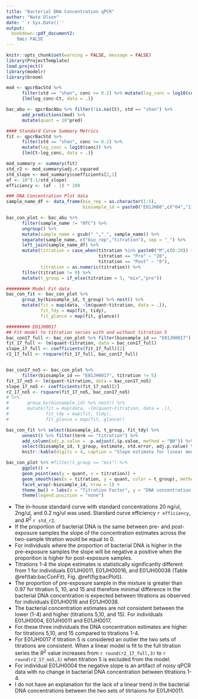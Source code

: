 ```yaml
---
title: "Bacterial DNA Concentration qPCR"
author: "Nate Olson"
date: '`r Sys.Date()`'
output:
  bookdown::pdf_document2: 
    toc: FALSE
--- 
```


```r
knitr::opts_chunk$set(warning = FALSE, message = FALSE) 
library(ProjectTemplate)
load.project()
library(modelr)
library(broom)
```

```r
mod <- qpcrBacStd %>% 
      filter(std == "shan", conc >= 0.2) %>% mutate(log_conc = log10(conc)) %>% 
      {lm(log_conc~Ct, data = .)}

bac_abu <- qpcrBacAbu %>% filter(!is.na(Ct), std == "shan") %>% 
      add_predictions(mod) %>% 
      mutate(quant = 10^pred)

#### Standard Curve Summary Metrics
fit <- qpcrBacStd %>% 
      filter(std == "shan", conc >= 0.2) %>%
      mutate(log_conc = log10(conc)) %>% 
      {lm(Ct~log_conc, data = .)} 

mod_summary <- summary(fit)
std_r2 <- mod_summary$adj.r.squared
std_slope <- mod_summary$coefficients[2,1]
af <- 10^(-1/std_slope)
efficiency <- (af - 1) * 100

### DNA Concentration Plot data
sample_name_df <- data_frame(bio_rep = as.character(1:5),
                             biosample_id = paste0("E01JH00",c("04","11","16","17","38")))

bac_con_plot <- bac_abu %>% 
      filter(sample_name != "NTC") %>% 
      ungroup() %>% 
      mutate(sample_name = gsub(" ","_", sample_name)) %>% 
      separate(sample_name, c("bio_rep","titration"), sep = "_") %>% 
      left_join(sample_name_df) %>% 
      mutate(titration = case_when(titration %in% paste0("M",c(0:20)) ~ str_replace(titration, "M",""),
                                   titration == "Pre" ~ "20", 
                                   titration == "Post" ~ "0"),
             titration = as.numeric(titration)) %>% 
      filter(titration != 0) %>%
      mutate(t_group = if_else(titration < 5, "mix","pre")) 

######### Model Fit data
bac_con_fit <- bac_con_plot %>% 
      group_by(biosample_id, t_group) %>% nest() %>% 
      mutate(fit = map(data, ~lm(quant~titration, data = .)),
             fit_tdy = map(fit, tidy),
             fit_glance = map(fit, glance))

######### E01JH0017 
## Fit model to titration series with and without titration 5
bac_con17_full <- bac_con_plot %>% filter(biosample_id == "E01JH0017") 
fit_17_full <- lm(quant~titration, data = bac_con17_full)
slope_17_full <- coefficients(fit_17_full)[2]
r2_17_full <- rsquare(fit_17_full, bac_con17_full)


bac_con17_no5 <- bac_con_plot %>% 
      filter(biosample_id == "E01JH0017", titration != 5) 
fit_17_no5 <- lm(quant~titration, data = bac_con17_no5)
slope_17_no5 <- coefficients(fit_17_no5)[2]
r2_17_no5 <- rsquare(fit_17_no5, bac_con17_no5)
# %>% 
#       group_by(biosample_id) %>% nest() %>% 
#       mutate(fit = map(data, ~lm(quant~titration, data = .)),
#              fit_tdy = map(fit, tidy),
#              fit_glance = map(fit, glance))
```



```r
bac_con_fit %>% select(biosample_id, t_group, fit_tdy) %>% 
      unnest() %>% filter(term == "titration") %>% 
      add_column(adj.p.value =  p.adjust(.$p.value, method = "BH")) %>% 
      select(biosample_id, t_group, estimate, std.error, adj.p.value) %>% 
      knitr::kable(digits = 4, caption = "Slope estimate for linear model of bacterial DNA concentration and titration factor. Separate linear models were fit for each titration series (biological replicate) and titration group. Mix titration group includes titrations 1-4 and pre titration group 5, 10, and 15. Multiple test correction was performed using the Benjamini-Hochberg method. The expectation is for the slopes to equal 0.",  booktabs = TRUE)
```


```r
bac_con_plot %>% #filter(t_group == "mix") %>% 
      ggplot() +
      geom_point(aes(y = quant, x = titration)) +
      geom_smooth(aes(x = titration, y = quant, color = t_group), method = "lm") + 
      facet_wrap(~biosample_id, nrow = 1) +
      theme_bw() + labs(x = "Titration Factor", y = "DNA concentration (ng/ul)") +
      theme(legend.position = "none")
```


* The in-house standard curve with standard concentrations 20 ng/ul, 2ng/ul, and 0.2 ng/ul was used. Standard curve efficiency `r efficiency`, and $R^2$ `r std_r2`.  
* If the proportion of bacterial DNA is the same between pre- and post-exposure samples the slope of the concentration estimates across the two-sample titration would be equal to 0.  
* For individuals where the proportion of bacterial DNA is higher in the pre-exposure samples the slope will be negative a positive when the proporition is higher for post-exposure samples.  
* Titrations 1-4 the slope estimates is statistically significantly different from 1 for individuals E01JH0011, E01JH00016, and E01JH00038 (Table \@ref(tab:bacConFit), Fig. \@ref(fig:bacPlot)).  
* The proportion of pre-exposure sample in the mixture is greater than 0.97 for titration 5, 10, and 15 and therefore minimal difference in the bacterial DNA concentration is expected between titrations as observed for individuals E01JH0016 and E01JH0038.  
* The bacterial concentration estimates are not consistent between the lower (1-4) and higher (titrations 5,10, and 15). For individuals E01JH0004, E01JH0011 and E01JH0017.  
* For these three individuals the DNA concentration estimates are higher for titrations 5,10, and 15 compared to titrations 1-4.  
* For E01JH0017 if titration 5 is considered an outlier the two sets of titrations are consistent. When a linear model is fit to the full titration series the $R^2$ value increases from `r round(r2_17_full,3)` to `r round(r2_17_no5,3)` when titration 5 is excluded from the model.  
* For individual E01JH0004 the negative slope is an artifact of noisy qPCR data with no change in bacterial DNA concentration between titrations 1-4.  
* I do not have an explanation for the lack of a linear trend in the bacterial DNA concentrations between the two sets of titrtaions for E01JH0011.  

